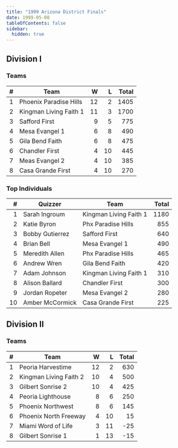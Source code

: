 ```yaml
---
title: "1999 Arizona District Finals"
date: 1999-05-08
tableOfContents: false
sidebar:
  hidden: true
---
```


## Division I

### Teams

|    # | Team                   |    W |    L | Total |
| ---: | ---------------------- | ---: | ---: | ----: |
|    1 | Phoenix Paradise Hills |   12 |    2 |  1405 |
|    2 | Kingman Living Faith 1 |   11 |    3 |  1700 |
|    3 | Safford First          |    9 |    5 |   775 |
|    4 | Mesa Evangel 1         |    6 |    8 |   490 |
|    5 | Gila Bend Faith        |    6 |    8 |   475 |
|    6 | Chandler First         |    4 |   10 |   445 |
|    7 | Meas Evangel 2         |    4 |   10 |   385 |
|    8 | Casa Grande First      |    4 |   10 |   270 |

### Top Individuals

|    # | Quizzer         | Team                   | Total |
| ---: | --------------- | ---------------------- | ----: |
|    1 | Sarah Ingroum   | Kingman Living Faith 1 |  1180 |
|    2 | Katie Byron     | Phx Paradise Hills     |   855 |
|    3 | Bobby Gutierrez | Safford First          |   640 |
|    4 | Brian Bell      | Mesa Evangel 1         |   490 |
|    5 | Meredith Allen  | Phx Paradise Hills     |   465 |
|    6 | Andrew Wren     | Gila Bend Faith        |   420 |
|    7 | Adam Johnson    | Kingman Living Faith 1 |   310 |
|    8 | Alison Ballard  | Chandler First         |   300 |
|    9 | Jordan Ropeter  | Mesa Evangel 2         |   280 |
|   10 | Amber McCormick | Casa Grande First      |   225 |

## Division II

### Teams

|    # | Team                   |    W |    L | Total |
| ---: | ---------------------- | ---: | ---: | ----: |
|    1 | Peoria Harvestime      |   12 |    2 |   630 |
|    2 | Kingman Living Faith 2 |   10 |    4 |   500 |
|    3 | Gilbert Sonrise 2      |   10 |    4 |   425 |
|    4 | Peoria Lighthouse      |    8 |    6 |   250 |
|    5 | Phoenix Northwest      |    8 |    6 |   145 |
|    6 | Phoenix North Freeway  |    4 |   10 |    15 |
|    7 | Miami Word of Life     |    3 |   11 |   -25 |
|    8 | Gilbert Sonrise 1      |    1 |   13 |   -15 |

